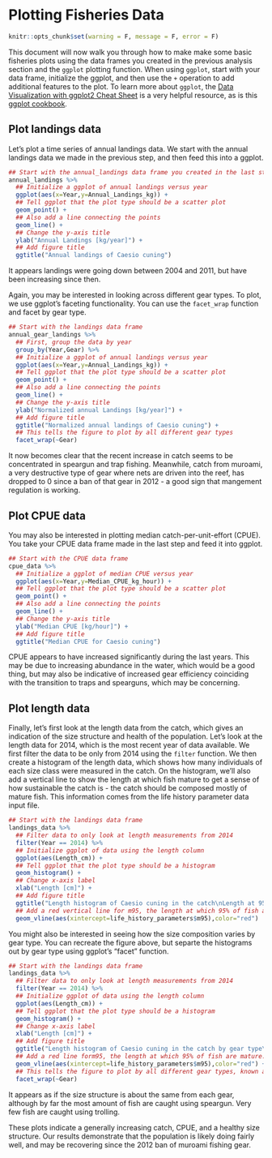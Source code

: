 # Plotting Fisheries Data

```r
knitr::opts_chunk$set(warning = F, message = F, error = F)
```

This document will now walk you through how to make make some basic fisheries plots using the data frames you created in the previous analysis section and the `ggplot` plotting function. When using `ggplot`, start with your data frame, initialize the ggplot, and then use the `+` operation to add additional features to the plot. To learn more about `ggplot`, the [Data Visualization with ggplot2 Cheat Sheet](https://www.rstudio.com/wp-content/uploads/2016/11/ggplot2-cheatsheet-2.1.pdf) is a very helpful resource, as is this [ggplot cookbook](http://www.cookbook-r.com/Graphs/).

## Plot landings data

Let's plot a time series of annual landings data. We start with the annual landings data we made in the previous step, and then feed this into a ggplot. 

```r
## Start with the annual_landings data frame you created in the last step
annual_landings %>%
  ## Initialize a ggplot of annual landings versus year
  ggplot(aes(x=Year,y=Annual_Landings_kg)) +
  ## Tell ggplot that the plot type should be a scatter plot
  geom_point() +
  ## Also add a line connecting the points
  geom_line() + 
  ## Change the y-axis title
  ylab("Annual Landings [kg/year]") + 
  ## Add figure title
  ggtitle("Annual landings of Caesio cuning") 
```

It appears landings were going down between 2004 and 2011, but have been increasing since then.

Again, you may be interested in looking across different gear types. To plot, we use ggplot's faceting functionality. You can use the `facet_wrap` function and facet by gear type.

```r
## Start with the landings data frame
annual_gear_landings %>% 
  ## First, group the data by year
  group_by(Year,Gear) %>% 
  ## Initialize a ggplot of annual landings versus year
  ggplot(aes(x=Year,y=Annual_Landings_kg)) +
  ## Tell ggplot that the plot type should be a scatter plot
  geom_point() +
  ## Also add a line connecting the points
  geom_line() + 
  ## Change the y-axis title
  ylab("Normalized annual Landings [kg/year]") + 
  ## Add figure title
  ggtitle("Normalized annual landings of Caesio cuning") +
  ## This tells the figure to plot by all different gear types
  facet_wrap(~Gear) 
```

It now becomes clear that the recent increase in catch seems to be concentrated in speargun and trap fishing. Meanwhile, catch from muroami, a very destructive type of gear where nets are driven into the reef, has dropped to 0 since a ban of that gear in 2012 -  a good sign that mangement regulation is working.

## Plot CPUE data

You may also be interested in plotting median catch-per-unit-effort (CPUE). You take your CPUE data frame made in the last step and feed it into ggplot.

```r
## Start with the CPUE data frame
cpue_data %>% 
  ## Initialize a ggplot of median CPUE versus year
  ggplot(aes(x=Year,y=Median_CPUE_kg_hour)) +
  ## Tell ggplot that the plot type should be a scatter plot
  geom_point() +
  ## Also add a line connecting the points
  geom_line() + 
  ## Change the y-axis title
  ylab("Median CPUE [kg/hour]") + 
  ## Add figure title
  ggtitle("Median CPUE for Caesio cuning") 
```

CPUE appears to have increased significantly during the last years. This may be due to increasing abundance in the water, which would be a good thing, but may also be indicative of increased gear efficiency coinciding with the transition to traps and spearguns, which may be concerning.

## Plot length data
Finally, let's first look at the length data from the catch, which gives an indication of the size structure and health of the population. Let's look at the length data for 2014, which is the most recent year of data available. We first filter the data to be only from 2014 using the `filter` function. We then create a histogram of the length data, which shows how many individuals of each size class were measured in the catch. On the histogram, we'll also add a vertical line to show the length at which fish mature to get a sense of how sustainable the catch is - the catch should be composed mostly of mature fish. This information comes from the life history parameter data input file.

```r
## Start with the landings data frame
landings_data %>% 
  ## Filter data to only look at length measurements from 2014
  filter(Year == 2014) %>% 
  ## Initialize ggplot of data using the length column
  ggplot(aes(Length_cm)) + 
  ## Tell ggplot that the plot type should be a histogram
  geom_histogram() + 
  ## Change x-axis label
  xlab("Length [cm]") + 
  ## Add figure title
  ggtitle("Length histogram of Caesio cuning in the catch\nLength at 95% maturity shown as a red line.") + 
  ## Add a red vertical line for m95, the length at which 95% of fish are mature. Any fish below this length may be immature. Use the life_history_parameter data frame to get this value.
  geom_vline(aes(xintercept=life_history_parameters$m95),color="red") 
```

You might also be interested in seeing how the size composition varies by gear type. You can recreate the figure above, but separte the histograms out by gear type using ggplot's "facet" function.

```r
## Start with the landings data frame
landings_data %>% 
  ## Filter data to only look at length measurements from 2014
  filter(Year == 2014) %>% 
  ## Initialize ggplot of data using the length column
  ggplot(aes(Length_cm)) + 
  ## Tell ggplot that the plot type should be a histogram
  geom_histogram() + 
  ## Change x-axis label
  xlab("Length [cm]") + 
  ## Add figure title
  ggtitle("Length histogram of Caesio cuning in the catch by gear type\nLength at 95% maturity shown as a red line.") + 
  ## Add a red line form95, the length at which 95% of fish are mature. Any fish below this length may be immature. Use the life_history_parameter data frame to get this value.
  geom_vline(aes(xintercept=life_history_parameters$m95),color="red") + 
  ## This tells the figure to plot by all different gear types, known as facetting
  facet_wrap(~Gear) 
```

It appears as if the size structure is about the same from each gear, although by far the most amount of fish are caught using speargun. Very few fish are caught using trolling.

These plots indicate a generally increasing catch, CPUE, and a healthy size structure. Our results demonstrate that the population is likely doing fairly well, and  may be recovering since the 2012 ban of muroami fishing gear.